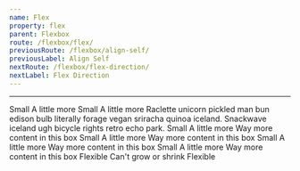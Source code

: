 ```yaml
---
name: Flex
property: flex
parent: Flexbox
route: /flexbox/flex/
previousRoute: /flexbox/align-self/
previousLabel: Align Self
nextRoute: /flexbox/flex-direction/
nextLabel: Flex Direction
---
```


<UtilityInfo pattern="flex-{value}" themeProperty="flex" />

---

<Grid>
  <InfoBox caption="Initial" pattern="flex-initial" isDefault>
    <Box className="text-sm flex bg-gray-200 p-1 rounded mb-2">
      <Box className="p-2 bg-gray-500 rounded-sm text-gray-100 m-1">Small</Box>
      <Box className="p-2 bg-gray-600 rounded-sm text-gray-100 m-1">
        A little more
      </Box>
    </Box>
    <Box className="text-sm flex bg-gray-200 p-1 rounded">
      <Box className="p-2 bg-gray-500 rounded-sm text-gray-100 m-1">Small</Box>
      <Box className="p-2 bg-gray-600 rounded-sm text-gray-100 m-1">
        A little more
      </Box>
      <Box className="p-2 bg-gray-700 rounded-sm text-gray-100 m-1">
        Raclette unicorn pickled man bun edison bulb literally forage vegan
        sriracha quinoa iceland. Snackwave iceland ugh bicycle rights retro echo
        park.
      </Box>
    </Box>
  </InfoBox>
  <InfoBox caption="Flex 1" pattern="flex-1">
    <Box className="text-sm flex bg-gray-200 p-1 rounded mb-2">
      <Box className="p-2 bg-gray-500 rounded-sm text-gray-100 m-1">Small</Box>
      <Box className="p-2 bg-gray-600 rounded-sm text-gray-100 m-1">
        A little more
      </Box>
      <Box className="p-2 bg-gray-700 rounded-sm text-gray-100 m-1">
        Way more content in this box
      </Box>
    </Box>
    <Box className="text-sm flex bg-gray-200 p-1 rounded">
      <Box className="flex-1 p-2 bg-gray-500 rounded-sm text-gray-100 m-1">
        Small
      </Box>
      <Box className="flex-1 p-2 bg-gray-600 rounded-sm text-gray-100 m-1">
        A little more
      </Box>
      <Box className="flex-1 p-2 bg-gray-700 rounded-sm text-gray-100 m-1">
        Way more content in this box
      </Box>
    </Box>
  </InfoBox>
  <InfoBox caption="Auto" pattern="flex-auto">
    <Box className="text-sm flex bg-gray-200 p-1 rounded mb-2">
      <Box className="p-2 bg-gray-500 rounded-sm text-gray-100 m-1">Small</Box>
      <Box className="p-2 bg-gray-600 rounded-sm text-gray-100 m-1">
        A little more
      </Box>
      <Box className="p-2 bg-gray-700 rounded-sm text-gray-100 m-1">
        Way more content in this box
      </Box>
    </Box>
    <Box className="text-sm flex bg-gray-200 p-1 rounded">
      <Box className="flex-auto p-2 bg-gray-500 rounded-sm text-gray-100 m-1">
        Small
      </Box>
      <Box className="flex-auto p-2 bg-gray-600 rounded-sm text-gray-100 m-1">
        A little more
      </Box>
      <Box className="flex-auto p-2 bg-gray-700 rounded-sm text-gray-100 m-1">
        Way more content in this box
      </Box>
    </Box>
  </InfoBox>
  <InfoBox caption="None" pattern="flex-none">
    <Box className="text-sm flex bg-gray-200 p-1 rounded mb-2 text-center">
      <Box className="flex-grow p-2 bg-gray-500 rounded-sm text-gray-100 m-1">
        Flexible
      </Box>
      <Box className="flex-none p-2 bg-gray-600 rounded-sm text-gray-100 m-1">
        Can't grow or shrink
      </Box>
      <Box className="flex-grow p-2 bg-gray-500 rounded-sm text-gray-100 m-1">
        Flexible
      </Box>
    </Box>
  </InfoBox>
</Grid>
